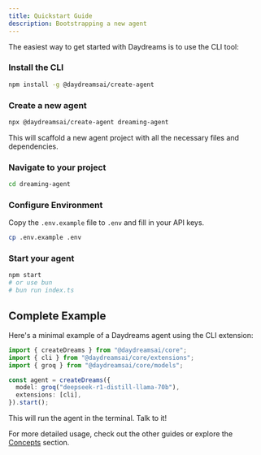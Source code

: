```yaml
---
title: Quickstart Guide
description: Bootstrapping a new agent
---
```


The easiest way to get started with Daydreams is to use the CLI tool:

### Install the CLI

```bash
npm install -g @daydreamsai/create-agent
```

### Create a new agent

```bash
npx @daydreamsai/create-agent dreaming-agent
```

This will scaffold a new agent project with all the necessary files and
dependencies.

### Navigate to your project

```bash
cd dreaming-agent
```

### Configure Environment

Copy the `.env.example` file to `.env` and fill in your API keys.

```bash
cp .env.example .env
```

### Start your agent

```bash
npm start
# or use bun
# bun run index.ts
```

## Complete Example

Here's a minimal example of a Daydreams agent using the CLI extension:

```ts
import { createDreams } from "@daydreamsai/core";
import { cli } from "@daydreamsai/core/extensions";
import { groq } from "@daydreamsai/core/models";

const agent = createDreams({
  model: groq("deepseek-r1-distill-llama-70b"),
  extensions: [cli],
}).start();
```

This will run the agent in the terminal. Talk to it!

For more detailed usage, check out the other guides or explore the
[Concepts](/docs/concepts/core) section.
